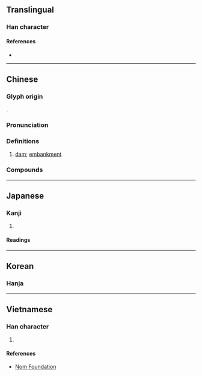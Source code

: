{{also|坝}}
{{character info}}
==Translingual==

===Han character===
{{Han char|rn=32|rad=土|as=21|sn=24|four=41127|canj=GMBB|ids=⿰土霸}}

====References====
* {{Han ref|kx=0242.330|dkj=05630|dj=0482.310|hdz=10502.250|uh=58E9|ud=22761|bh=C5F2|bd=50674}}

----

==Chinese==
{{zh-forms|s=坝|alt=*垻}}

===Glyph origin===
{{Han etym}}
{{Han compound|土|霸|ls=psc|c1=s|c2=p|t1=earth}}.

===Pronunciation===
{{zh-pron
|m=bà
|c=baa3
|h=pfs=pa
|md=bá
|mn=pà/qz:pèr/tw,xm:pè
|mn_note=pà - literary; pèr/pè - vernacular
|mn-t=ba3
|w=2po
|mc=y
|oc=y
|cat=n
}}

===Definitions===
{{zh-hanzi}}

# [[dam]]; [[embankment]]

===Compounds===
{{zh-der|河壩|壩田|作壩|坑壩|沙壩|壩工|丁壩|壩臺|坪壩|壩址|堤壩|壩基|攔洪壩|水壩|攔河壩|攔沙壩|連拱壩|重力壩|壩子|南壩|六壩|上壩}}

{{zh-cat|Intermediate}}

----

==Japanese==

===Kanji===
{{ja-kanji|grade=|rs=土21}}

# {{rfdef|ja|sort=土21}}

====Readings====
{{ja-readings
|on=は, へ
|kun=るせき
}}

----

==Korean==

===Hanja===
{{ko-hanja|hangeul=파|rv=pa|mr=p'a}}

----

==Vietnamese==

===Han character===
{{vi-hantu|[[bá]]|rs=土21}}

# {{rfdef|vi|sort=土21}}

====References====
* [http://nomfoundation.org/common/nom_details.php?codepoint=58e9 Nom Foundation]
